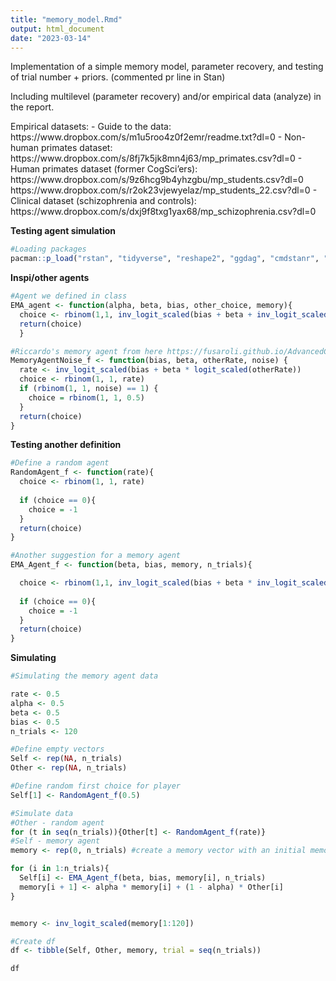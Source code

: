 ```yaml
---
title: "memory_model.Rmd"
output: html_document
date: "2023-03-14"
---
```

Implementation of a simple memory model, parameter recovery, and testing of trial number + priors. (commented pr line in Stan)

Including multilevel (parameter recovery) and/or empirical data (analyze) in the report.

Empirical datasets:
- Guide to the data: https://www.dropbox.com/s/m1u5roo4z0f2emr/readme.txt?dl=0
- Non-human primates dataset: https://www.dropbox.com/s/8fj7k5jk8mn4j63/mp_primates.csv?dl=0
- Human primates dataset (former CogSci'ers): https://www.dropbox.com/s/9z6hcg9b4yhzgbu/mp_students.csv?dl=0
https://www.dropbox.com/s/r2ok23vjewyelaz/mp_students_22.csv?dl=0
- Clinical dataset (schizophrenia and controls): https://www.dropbox.com/s/dxj9f8txg1yax68/mp_schizophrenia.csv?dl=0

**Testing agent simulation** 

```r
#Loading packages
pacman::p_load("rstan", "tidyverse", "reshape2", "ggdag", "cmdstanr", "posterior", "brms")
```


**Inspi/other agents**
```r
#Agent we defined in class
EMA_agent <- function(alpha, beta, bias, other_choice, memory){
  choice <- rbinom(1,1, inv_logit_scaled(bias + beta + inv_logit_scaled(memory)))
  return(choice)
  }

#Riccardo's memory agent from here https://fusaroli.github.io/AdvancedCognitiveModeling2023/multilevel-modeling.html#generating-the-agents 
MemoryAgentNoise_f <- function(bias, beta, otherRate, noise) {
  rate <- inv_logit_scaled(bias + beta * logit_scaled(otherRate))
  choice <- rbinom(1, 1, rate)
  if (rbinom(1, 1, noise) == 1) {
    choice = rbinom(1, 1, 0.5)
  }
  return(choice)
}

```

**Testing another definition**
```r

#Define a random agent
RandomAgent_f <- function(rate){
  choice <- rbinom(1, 1, rate)
  
  if (choice == 0){
    choice = -1
  }
  return(choice)
}

#Another suggestion for a memory agent
EMA_Agent_f <- function(beta, bias, memory, n_trials){

  choice <- rbinom(1,1, inv_logit_scaled(bias + beta * inv_logit_scaled(memory)))
  
  if (choice == 0){
    choice = -1
  }
  return(choice)
}
```


**Simulating**
```r
#Simulating the memory agent data

rate <- 0.5
alpha <- 0.5
beta <- 0.5
bias <- 0.5
n_trials <- 120

#Define empty vectors
Self <- rep(NA, n_trials)
Other <- rep(NA, n_trials)

#Define random first choice for player
Self[1] <- RandomAgent_f(0.5)

#Simulate data
#Other - random agent
for (t in seq(n_trials)){Other[t] <- RandomAgent_f(rate)}
#Self - memory agent
memory <- rep(0, n_trials) #create a memory vector with an initial memory value (could be anything)

for (i in 1:n_trials){
  Self[i] <- EMA_Agent_f(beta, bias, memory[i], n_trials)
  memory[i + 1] <- alpha * memory[i] + (1 - alpha) * Other[i]
}


memory <- inv_logit_scaled(memory[1:120])

#Create df
df <- tibble(Self, Other, memory, trial = seq(n_trials))

df


```













